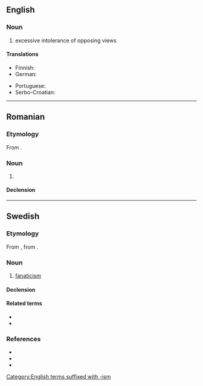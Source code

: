 ==English==

===Noun===
{{en-noun|-}}

# {{lb|en|archaic}} excessive intolerance of opposing views
#:{{syn|en|fanaticism}}

====Translations====
{{trans-top|excessive intolerance of opposing views}}
* Finnish: {{t+|fi|fanatismi}}
* German: {{t+|de|Fanatismus|m}}
{{trans-mid}}
* Portuguese: {{t+|pt|fanatismo|m}}
* Serbo-Croatian: {{t+|sh|fanatizam|m}}
{{trans-bottom}}

[[Category:English terms suffixed with -ism]]

----

==Romanian==

===Etymology===
From {{bor|ro|fr|fanatisme}}.

===Noun===
{{ro-noun|n|-}}

# {{l|en|fanaticism}}

====Declension====
{{ro-noun-n|n=sg}}

----

==Swedish==

===Etymology===
From {{bor|sv|fr|fanatisme}}, from {{der|sv|fr|fanatique}}.

===Noun===
{{sv-noun|c}}

# [[fanaticism]]

====Declension====
{{sv-noun-unc-irreg-c|2=fanatismen}}

====Related terms====
* {{l|sv|fanatiker}}
* {{l|sv|fanatisk}}

===References===
* {{R:svenska.se|saol}}
* {{R:svenska.se|so}}
* {{R:svenska.se|saob}}